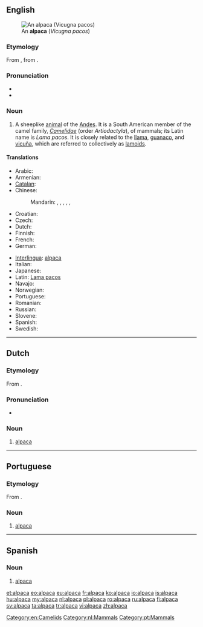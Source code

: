{{also|alpacca}}
==English==
[[Image:Alpaka 33444.jpg|thumb|An '''alpaca''' (''Vicugna pacos'')]]

===Etymology===
From {{etyl|es}}, from {{etyl|ay|en}} {{term|allpaca|lang=ay}}.

===Pronunciation===
* {{IPA|/ælˈpækæ/}}
* {{rhymes|ækæ}}

===Noun===
{{wikipedia}}
{{en-noun|alpaca|pl2=alpacas}}

# A sheeplike [[animal]] of the [[Andes]]. It is a South American member of the camel family, ''[[Camelidae]]'' (order ''Artiodactyla''),  of mammals; its Latin name is ''Lama pacos''. It is closely related to the [[llama]], [[guanaco]], and [[vicuña]], which are referred to collectively as [[lamoid|lamoids]].

====Translations====
{{trans-top|sheeplike animal of the Andes}}
* Arabic: {{t|ar|ألبكة|f|tr=’albaka}}
* Armenian: {{t-|hy|ալպակա|tr=alpaka}}
* [[Catalan]]: {{t|ca|alpaca|m}}
* Chinese:
*: Mandarin: {{t|zh|羊駝|sc=Hani}}, {{t|zh|羊驼|tr=yángtuó|sc=Hani}}, {{t|zh|美洲駝|sc=Hani}}, {{t|zh|美洲驼|tr=Měizhōu tuó|sc=Hani}}, {{t|zh|無峰駝|sc=Hani}}, {{t|zh|无峰驼|tr=wúfēngtuó|sc=Hani}}
* Croatian: {{t-|hr|alpaka|f}}
* Czech: {{t-|cs|alpaka|f}}
* Dutch: {{t+|nl|alpaca|m}}
* Finnish: {{t+|fi|alpakka}}
* French: {{t+|fr|alpaga|m}}
* German: {{t+|de|Alpaka|n}}
{{trans-mid}}
* [[Interlingua]]: [[#Interlingua|alpaca]]
* Italian: {{t-|it|alpaca|m}}
* Japanese: {{t|ja|アルパカ|tr=arupaka|sc=Jpan}}
* Latin: [[Lama pacos]]
* Navajo: {{tø|nv|shádiʼááhdę́ę́ʼ tłʼízíʼilí}}
* Norwegian: {{t-|no|alpaca}}
* Portuguese: {{t-|pt|alpaca|f}}
* Romanian: {{t+|ro|alpaca|f}}
* Russian: {{t+|ru|альпака|m|f|tr=al'páka}}
* Slovene: {{t+|sl|alpaka|f}}
* Spanish: {{t-|es|alpaca|m}}
* Swedish: {{t+|sv|alpacka|c}}
{{trans-bottom}}

[[Category:en:Camelids]]

----

==Dutch==

===Etymology===
From {{etyl|ay|nl}} {{term|allpaca|lang=ay}}.

===Pronunciation===
* {{audio|Nl-alpaca.ogg|audio}}

===Noun===
{{head|nl|noun|g=m|plural|alpaca's}}

# [[#English|alpaca]]

[[Category:nl:Mammals]]

----

==Portuguese==

===Etymology===
From {{etyl|ay|pt}} {{term|allpaca|lang=ay}}.

===Noun===
{{pt-noun|f}}

# [[#English|alpaca]]

[[Category:pt:Mammals]]

----

==Spanish==

===Noun===
{{es-noun|f}}

# [[alpaca#English|alpaca]]

[[et:alpaca]]
[[eo:alpaca]]
[[eu:alpaca]]
[[fr:alpaca]]
[[ko:alpaca]]
[[io:alpaca]]
[[is:alpaca]]
[[hu:alpaca]]
[[my:alpaca]]
[[nl:alpaca]]
[[pl:alpaca]]
[[ro:alpaca]]
[[ru:alpaca]]
[[fi:alpaca]]
[[sv:alpaca]]
[[ta:alpaca]]
[[tr:alpaca]]
[[vi:alpaca]]
[[zh:alpaca]]